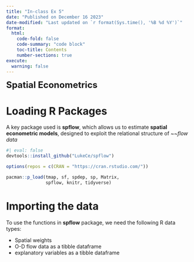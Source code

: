 ```yaml
---
title: "In-class Ex 5"
date: "Published on December 16 2023"
date-modified: "Last updated on `r format(Sys.time(), '%B %d %Y')`"
format:
  html:
    code-fold: false
    code-summary: "code block"
    toc-title: Contents
    number-sections: true
execute: 
  warning: false
---
```


<font size = "5">**Spatial Econometrics**</font>

# Loading R Packages

A key package used is **spflow**, which allows us to estimate **spatial econometric models**, designed to exploit the relational structure of *~~flow data*

```r
#| eval: false
devtools::install_github("LukeCe/spflow")
```


```r
options(repos = c(CRAN = "https://cran.rstudio.com/"))

pacman::p_load(tmap, sf, spdep, sp, Matrix,
               spflow, knitr, tidyverse)
```


# Importing the data

To use the functions in **spflow** package, we need the following R data types:  

-   Spatial weights
-   O-D flow data as a tibble dataframe 
-   explanatory variables as a tibble dataframe

::: panel-tabset 




:::


